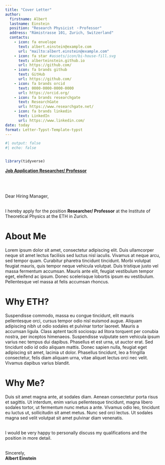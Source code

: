 ```yaml
---
title: "Cover Letter"
author:
  firstname: Albert
  lastname: Einstein
  position: "Research Physicist ・Professor"
  address: "Rämistrasse 101, Zurich, Switzerland"
  contacts:
    - icon: fa envelope
      text: albert.einstein@example.com
      url: "mailto:albert.einstein@example.com"
    - icon: fa star #assets/icon/bi-house-fill.svg
      text: alberteinstein.github.io
      url: https://github.com/
    - icon: fa brands github
      text: GitHub
      url: https://github.com/
    - icon: fa brands orcid
      text: 0000-0000-0000-0000
      url: https://orcid.org/
    - icon: fa brands researchgate
      text: ResearchGate
      url: https://www.researchgate.net/
    - icon: fa brands linkedin
      text: LinkedIn
      url: https://www.linkedin.com/
date: today
format: Letter-Typst-Template-typst
---
```

```r
#| output: false
#| echo: false


library(tidyverse)

```


[**Job Application Researcher/ Professor**]{.underline}

\
\
\
Dear Hiring Manager,\


\
I hereby apply for the position **Researcher/ Professor** at the Institute of Theoretical Physics at the ETH in Zurich.


# About Me

Lorem ipsum dolor sit amet, consectetur adipiscing elit. Duis ullamcorper neque sit amet lectus facilisis sed luctus nisl iaculis. Vivamus at neque arcu, sed tempor quam. Curabitur pharetra tincidunt tincidunt. Morbi volutpat feugiat mauris, quis tempor neque vehicula volutpat. Duis tristique justo vel massa fermentum accumsan. Mauris ante elit, feugiat vestibulum tempor eget, eleifend ac ipsum. Donec scelerisque lobortis ipsum eu vestibulum. Pellentesque vel massa at felis accumsan rhoncus.


# Why ETH?

Suspendisse commodo, massa eu congue tincidunt, elit mauris pellentesque orci, cursus tempor odio nisl euismod augue. Aliquam adipiscing nibh ut odio sodales et pulvinar tortor laoreet. Mauris a accumsan ligula. Class aptent taciti sociosqu ad litora torquent per conubia nostra, per inceptos himenaeos. Suspendisse vulputate sem vehicula ipsum varius nec tempus dui dapibus. Phasellus et est urna, ut auctor erat. Sed tincidunt odio id odio aliquam mattis. Donec sapien nulla, feugiat eget adipiscing sit amet, lacinia ut dolor. Phasellus tincidunt, leo a fringilla consectetur, felis diam aliquam urna, vitae aliquet lectus orci nec velit. Vivamus dapibus varius blandit.


# Why Me?

Duis sit amet magna ante, at sodales diam. Aenean consectetur porta risus et sagittis. Ut interdum, enim varius pellentesque tincidunt, magna libero sodales tortor, ut fermentum nunc metus a ante. Vivamus odio leo, tincidunt eu luctus ut, sollicitudin sit amet metus. Nunc sed orci lectus. Ut sodales magna sed velit volutpat sit amet pulvinar diam venenatis.

\
I would be very happy to personally discuss my qualifications and the position in more detail.

\
Sincerely,\
**Albert Einstein**

